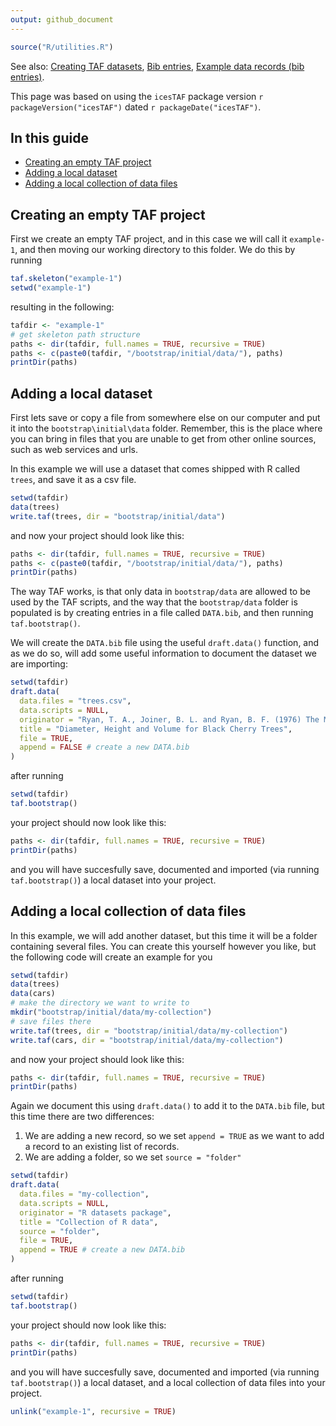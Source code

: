 ```yaml
---
output: github_document
---
```


```r
source("R/utilities.R")
```

See also:
[Creating TAF datasets](Creating-TAF-datasets),
[Bib entries](Bib-entries),
[Example data records (bib entries)](Example-data-records).

This page was based on using the `icesTAF` package version ```r packageVersion("icesTAF")```
dated ```r packageDate("icesTAF")```.

## In this guide

* [Creating an empty TAF project](#creating-an-empty-TAF-project)
* [Adding a local dataset](#adding-a-local-dataset)
* [Adding a local collection of data files](#adding-a-local-collection-of-data-files)

## Creating an empty TAF project

First we create an empty TAF project, and in this case we will call it `example-1`, and then moving our
working directory to this folder. We do this by running

```r
taf.skeleton("example-1")
setwd("example-1")
```

resulting in the following:
```r
tafdir <- "example-1"
# get skeleton path structure
paths <- dir(tafdir, full.names = TRUE, recursive = TRUE)
paths <- c(paste0(tafdir, "/bootstrap/initial/data/"), paths)
printDir(paths)
```

## Adding a local dataset

First lets save or copy a file from somewhere else on our computer and put it into the 
`bootstrap\initial\data` folder. Remember, this is the place where you can bring in files that you
are unable to get from other online sources, such as web services and urls.

In this example we will use a dataset that comes shipped with R called `trees`, and save it as a
csv file.

```r
setwd(tafdir)
data(trees)
write.taf(trees, dir = "bootstrap/initial/data")
```

and now your project should look like this:

```r
paths <- dir(tafdir, full.names = TRUE, recursive = TRUE)
paths <- c(paste0(tafdir, "/bootstrap/initial/data/"), paths)
printDir(paths)
```

The way TAF works, is that only data in `bootstrap/data` are allowed to be used by the TAF scripts,
and the way that the `bootstrap/data` folder is populated is by creating entries in a file called
`DATA.bib`, and then running `taf.bootstrap()`.

We will create the `DATA.bib` file using the useful `draft.data()` function, and as we do so, will
add some useful information to document the dataset we are importing:

```r
setwd(tafdir)
draft.data(
  data.files = "trees.csv",
  data.scripts = NULL,
  originator = "Ryan, T. A., Joiner, B. L. and Ryan, B. F. (1976) The Minitab Student Handbook. Duxbury Press.",
  title = "Diameter, Height and Volume for Black Cherry Trees",
  file = TRUE,
  append = FALSE # create a new DATA.bib
)
```

after running
```r
setwd(tafdir)
taf.bootstrap()
```
your project should now look like this:

```r
paths <- dir(tafdir, full.names = TRUE, recursive = TRUE)
printDir(paths)
```

and you will have succesfully save, documented and imported (via running `taf.bootstrap()`) a
local dataset into your project.

## Adding a local collection of data files

In this example, we will add another dataset, but this time it will be a folder containing
several files.  You can create this yourself however you like, but the following code will create
an example for you

```r
setwd(tafdir)
data(trees)
data(cars)
# make the directory we want to write to
mkdir("bootstrap/initial/data/my-collection")
# save files there
write.taf(trees, dir = "bootstrap/initial/data/my-collection")
write.taf(cars, dir = "bootstrap/initial/data/my-collection")
```

and now your project should look like this:

```r
paths <- dir(tafdir, full.names = TRUE, recursive = TRUE)
printDir(paths)
```

Again we document this using `draft.data()` to add it to the `DATA.bib` file, but this time there are
two differences:

1. We are adding a new record, so we set `append = TRUE` as we want to add a record to an existing
list of records.
2. We are adding a folder, so we set `source = "folder"`

```r
setwd(tafdir)
draft.data(
  data.files = "my-collection",
  data.scripts = NULL,
  originator = "R datasets package",
  title = "Collection of R data",
  source = "folder",
  file = TRUE,
  append = TRUE # create a new DATA.bib
)
```

after running
```r
setwd(tafdir)
taf.bootstrap()
```
your project should now look like this:

```r
paths <- dir(tafdir, full.names = TRUE, recursive = TRUE)
printDir(paths)
```

and you will have succesfully save, documented and imported (via running `taf.bootstrap()`) a
local dataset, and a local collection of data files into your project.


```r
unlink("example-1", recursive = TRUE)
```
